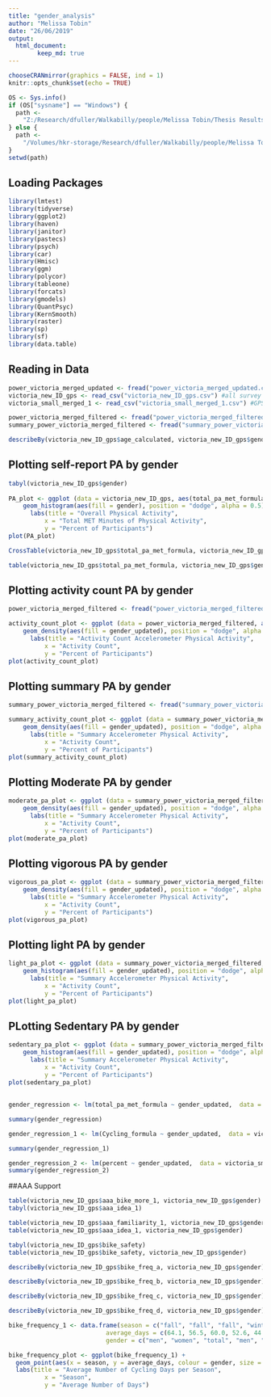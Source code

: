 ```yaml
---
title: "gender_analysis"
author: "Melissa Tobin"
date: "26/06/2019"
output:   
  html_document:
        keep_md: true
---
```


```r
chooseCRANmirror(graphics = FALSE, ind = 1)
knitr::opts_chunk$set(echo = TRUE)

OS <- Sys.info()
if (OS["sysname"] == "Windows") {
  path <-
    "Z:/Research/dfuller/Walkabilly/people/Melissa Tobin/Thesis Results/INTERACT thesis Analysis"
} else {
  path <-
    "/Volumes/hkr-storage/Research/dfuller/Walkabilly/people/Melissa Tobin/Thesis Results/INTERACT thesis Analysis"
}
setwd(path)

```

## Loading Packages
```r
library(lmtest)
library(tidyverse)
library(ggplot2)
library(haven)
library(janitor)
library(pastecs)
library(psych)
library(car)
library(Hmisc)
library(ggm)
library(polycor)
library(tableone)
library(forcats)
library(gmodels)
library(QuantPsyc)
library(KernSmooth)
library(raster)
library(sp)
library(sf)
library(data.table)
```

## Reading in Data
```r
power_victoria_merged_updated <- fread("power_victoria_merged_updated.csv") #big file with all summary counts - 151
victoria_new_ID_gps <- read_csv("victoria_new_ID_gps.csv") #all survey participant data - 281
victoria_small_merged_1 <- read_csv("victoria_small_merged_1.csv") #GPS participant survey data - 149

power_victoria_merged_filtered <- fread("power_victoria_merged_filtered.csv") #summary counts for 149 participants
summary_power_victoria_merged_filtered <- fread("summary_power_victoria_merged_filtered.csv")
```


```r
describeBy(victoria_new_ID_gps$age_calculated, victoria_new_ID_gps$gender)
```

## Plotting self-report PA by gender
```r
tabyl(victoria_new_ID_gps$gender)
 
PA_plot <- ggplot (data = victoria_new_ID_gps, aes(total_pa_met_formula)) + 
    geom_histogram(aes(fill = gender), position = "dodge", alpha = 0.5) + 
      labs(title = "Overall Physical Activity", 
          x = "Total MET Minutes of Physical Activity", 
          y = "Percent of Participants")
plot(PA_plot)

CrossTable(victoria_new_ID_gps$total_pa_met_formula, victoria_new_ID_gps$gender)

table(victoria_new_ID_gps$total_pa_met_formula, victoria_new_ID_gps$gender)

```

## Plotting activity count PA by gender

```r
power_victoria_merged_filtered <- fread("power_victoria_merged_filtered.csv")

activity_count_plot <- ggplot (data = power_victoria_merged_filtered, aes(summary_count)) + 
    geom_density(aes(fill = gender_updated), position = "dodge", alpha = 0.5) + 
      labs(title = "Activity Count Accelerometer Physical Activity", 
          x = "Activity Count", 
          y = "Percent of Participants")
plot(activity_count_plot)
```

## Plotting summary PA by gender
```r
summary_power_victoria_merged_filtered <- fread("summary_power_victoria_merged_filtered.csv")

summary_activity_count_plot <- ggplot (data = summary_power_victoria_merged_filtered, aes(total_pa)) + 
    geom_density(aes(fill = gender_updated), position = "dodge", alpha = 0.5) + 
      labs(title = "Summary Accelerometer Physical Activity", 
          x = "Activity Count", 
          y = "Percent of Participants")
plot(summary_activity_count_plot)
```

## Plotting Moderate PA by gender
```r
moderate_pa_plot <- ggplot (data = summary_power_victoria_merged_filtered, aes(total_moderate)) + 
    geom_density(aes(fill = gender_updated), position = "dodge", alpha = 0.5) + 
      labs(title = "Summary Accelerometer Physical Activity", 
          x = "Activity Count", 
          y = "Percent of Participants")
plot(moderate_pa_plot)
```

## Plotting vigorous PA by gender
```r
vigorous_pa_plot <- ggplot (data = summary_power_victoria_merged_filtered, aes(total_vigorous)) + 
    geom_density(aes(fill = gender_updated), position = "dodge", alpha = 0.5) + 
      labs(title = "Summary Accelerometer Physical Activity", 
          x = "Activity Count", 
          y = "Percent of Participants")
plot(vigorous_pa_plot)
```

## Plotting light PA by gender
```r
light_pa_plot <- ggplot (data = summary_power_victoria_merged_filtered, aes(total_light)) + 
    geom_histogram(aes(fill = gender_updated), position = "dodge", alpha = 0.5) + 
      labs(title = "Summary Accelerometer Physical Activity", 
          x = "Activity Count", 
          y = "Percent of Participants")
plot(light_pa_plot)
```

## PLotting Sedentary PA by gender
```r
sedentary_pa_plot <- ggplot (data = summary_power_victoria_merged_filtered, aes(total_sedentary)) + 
    geom_histogram(aes(fill = gender_updated), position = "dodge", alpha = 0.5) + 
      labs(title = "Summary Accelerometer Physical Activity", 
          x = "Activity Count", 
          y = "Percent of Participants")
plot(sedentary_pa_plot)
```

## 
```r


gender_regression <- lm(total_pa_met_formula ~ gender_updated,  data = victoria_small_merged_1)

summary(gender_regression)

gender_regression_1 <- lm(Cycling_formula ~ gender_updated,  data = victoria_small_merged_1)

summary(gender_regression_1)
```

```r
gender_regression_2 <- lm(percent ~ gender_updated,  data = victoria_small_merged_1)
summary(gender_regression_2)
```

##AAA Support
```r
table(victoria_new_ID_gps$aaa_bike_more_1, victoria_new_ID_gps$gender)
tabyl(victoria_new_ID_gps$aaa_idea_1)

table(victoria_new_ID_gps$aaa_familiarity_1, victoria_new_ID_gps$gender)
table(victoria_new_ID_gps$aaa_idea_1, victoria_new_ID_gps$gender)

tabyl(victoria_new_ID_gps$bike_safety)
table(victoria_new_ID_gps$bike_safety, victoria_new_ID_gps$gender)

describeBy(victoria_new_ID_gps$bike_freq_a, victoria_new_ID_gps$gender)

describeBy(victoria_new_ID_gps$bike_freq_b, victoria_new_ID_gps$gender)

describeBy(victoria_new_ID_gps$bike_freq_c, victoria_new_ID_gps$gender)

describeBy(victoria_new_ID_gps$bike_freq_d, victoria_new_ID_gps$gender)
```

```r
bike_frequency_1 <- data.frame(season = c("fall", "fall", "fall", "winter", "winter", "winter", "spring", "spring",  "spring", "summer", "summer", "summer"), 
                           average_days = c(64.1, 56.5, 60.0, 52.6, 44.6, 48.2, 65.9, 59.6, 62.6, 71.8, 64.1, 67.9),
                           gender = c("men", "women", "total", "men", "women", "total", "men", "women", "total", "men", "women", "total"))

bike_frequency_plot <- ggplot(bike_frequency_1) +
  geom_point(aes(x = season, y = average_days, colour = gender, size = 1)) + 
  labs(title = "Average Number of Cycling Days per Season", 
          x = "Season", 
          y = "Average Number of Days") 
  
```

